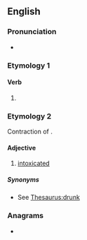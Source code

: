 ==English==

===Pronunciation===
* {{audio|en|En-au-ratted.ogg|Audio (AU)}}

===Etymology 1===

====Verb====
{{head|en|verb form}}

# {{en-past of|rat}}

===Etymology 2===
Contraction of {{m|en|rat-arsed}}.

====Adjective====
{{en-adj}}

# {{lb|en|British|slang}} [[intoxicated]]

=====Synonyms=====
* See [[Thesaurus:drunk]]

===Anagrams===
* {{anagrams|en|a=adertt|tarted|tetrad}}